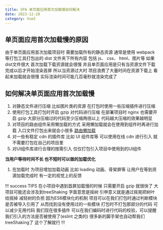 ```yaml
---
title: SPA 单页面应用首次加载慢如何解决
date: 2023-12-20
category: Vue2
---
```


## 单页面应用首次加载慢的原因

由于单页面应用首次加载项目时 需要加载所有的静态资源 通常是使用 webpack 等打包工具打包出的 dist 文件夹下所有内容 包括 js、 css、 html、图片等 如果dist文件很大 首次加载下载资源就会很慢 并且单页面应用是只有当资源文件下载完成以后才开始渲染首屏 所以当资源过大时 项目浪费了大量时间在资源下载上 看起来加载就会很慢 实际渲染时间可能几百毫秒就渲染完成了

## 如何解决单页面应用首次加载慢

1. 对静态文件进行压缩 比如图片类的资源 在打包时使用一些压缩插件进行压缩
2. 使用打包工具打包时开启 gzip 对代码进行压缩 在部署项目时 nginx 也需要开启 gzip 大部分压缩过的代码至少压缩两倍以上 代码越大压缩的效果越明显
3. 对项目的路由组件采用懒加载的方式 采用懒加载就会在使用到组件时再进行加载 入口文件打包出来就会小很多 <a href="https://v3.router.vuejs.org/zh/guide/advanced/lazy-loading.html" target="_blank"> 路由懒加载</a>
4. 对一些有稳定 cdn 的插件库 比如 UI 组件库等 可以使用在线 cdn 进行引入 就不需要打包在自己的项目里
5. 对UI组件库进行合理的按需引入 仅仅打包引入项目中使用到的UI组件

**当用户等待时间不长 也不短时可以做的加载优化**

1. 在加载时 为项目增加加载动画 比如 loading 动画、骨架屏等 让用户在等到资源加载完成时 有一定的视觉上的反馈

!!! success TIPS
在小项目中遇到首屏加载慢的时候 只需要开启 gzip 就很快了 大项目可能还会涉及到treeShaking 字面意思是摇树 引申意义就是通过摇晃把树叶给摇掉 减轻树的负担 因为ES6模块化的机制 项目可以在我们打包时通过判断模块是否被导入引用了 从而找到没有使用过的一些模块 打包时不打包那部分的代码 可以减少无用代码
我们现在很多插件 可以在我们编码时进行代码的校验，可以提醒我们引入的方法是否被使用了(eslint 之类的) 很多新的脚手架也自动帮我们treeShaking了 这个了解就行
!!!
